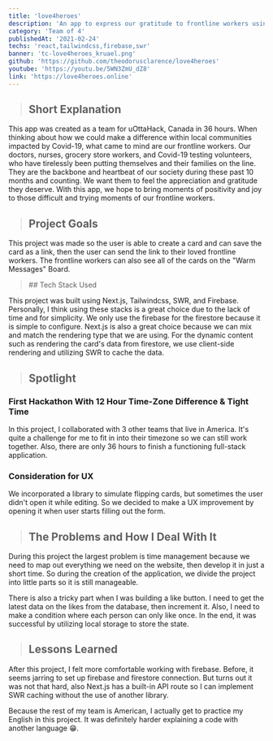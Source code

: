 ```yaml
---
title: 'love4heroes'
description: 'An app to express our gratitude to frontline workers using warm messages. Made for uOttaHack 4'
category: 'Team of 4'
publishedAt: '2021-02-24'
techs: 'react,tailwindcss,firebase,swr'
banner: 'tc-love4heroes_kruael.png'
github: 'https://github.com/theodorusclarence/love4heroes'
youtube: 'https://youtu.be/5WN3ZmU_dZ8'
link: 'https://love4heroes.online'
---
```


> ## Short Explanation

This app was created as a team for uOttaHack, Canada in 36 hours. When
thinking about how we could make a difference within local communities
impacted by Covid-19, what came to mind are our frontline workers. Our
doctors, nurses, grocery store workers, and Covid-19 testing
volunteers, who have tirelessly been putting themselves and their
families on the line. They are the backbone and heartbeat of our
society during these past 10 months and counting. We want them to feel
the appreciation and gratitude they deserve. With this app, we hope to
bring moments of positivity and joy to those difficult and trying
moments of our frontline workers.

> ## Project Goals

This project was made so the user is able to create a card and can
save the card as a link, then the user can send the link to their
loved frontline workers. The frontline workers can also see all of the
cards on the "Warm Messages" Board.

<blockquote className='with-icons'>
  ## Tech Stack Used
  <TechIcons techs={['react', 'tailwindcss', 'firebase', 'swr']} />
</blockquote>

This project was built using Next.js, Tailwindcss, SWR, and Firebase.
Personally, I think using these stacks is a great choice due to the
lack of time and for simplicity. We only use the firebase for the
firestore because it is simple to configure. Next.js is also a great
choice because we can mix and match the rendering type that we are
using. For the dynamic content such as rendering the card's data from
firestore, we use client-side rendering and utilizing SWR to cache the
data.

<SplitImage>
  <Split>
    <CloudinaryImg
      mdx
      className='!mb-0'
      publicId='theodorusclarence/love4heroes/ss1_jbyadr'
      alt='ss1'
      width={800}
      height={1556}
    />
  </Split>
  <Split>
    <CloudinaryImg
      mdx
      className='!mb-0'
      publicId='theodorusclarence/love4heroes/ss2_qvyt5u'
      alt='ss2'
      width={800}
      height={426}
    />
    <CloudinaryImg
      mdx
      publicId='theodorusclarence/love4heroes/ss3_rr4edc'
      alt='ss3'
      width={800}
      height={426}
    />
    <CloudinaryImg
      mdx
      publicId='theodorusclarence/love4heroes/ss4_gvawji'
      alt='ss4'
      width={800}
      height={426}
    />
  </Split>
</SplitImage>

> ## Spotlight

### First Hackathon With 12 Hour Time-Zone Difference & Tight Time

In this project, I collaborated with 3 other teams that live in
America. It's quite a challenge for me to fit in into their timezone
so we can still work together. Also, there are only 36 hours to finish
a functioning full-stack application.

<CloudinaryImg
  mdx
  publicId='theodorusclarence/love4heroes/team_frd6g5'
  alt='team'
  width={1000}
  height={608}
/>

### Consideration for UX

We incorporated a library to simulate flipping cards, but sometimes
the user didn't open it while editing. So we decided to make a UX
improvement by opening it when user starts filling out the form.

<CloudinaryImg
  mdx
  publicId='theodorusclarence/love4heroes/love4heroesux_d9cica'
  alt='love4heroesux'
  width={640}
  height={329}
/>

> ## The Problems and How I Deal With It

During this project the largest problem is time management because we
need to map out everything we need on the website, then develop it in
just a short time. So during the creation of the application, we
divide the project into little parts so it is still manageable.

There is also a tricky part when I was building a like button. I need
to get the latest data on the likes from the database, then increment
it. Also, I need to make a condition where each person can only like
once. In the end, it was successful by utilizing local storage to
store the state.

<CloudinaryImg
  mdx
  publicId='theodorusclarence/love4heroes/likebutton_ikdrje'
  alt='likebutton'
  width={210}
  height={149}
/>

> ## Lessons Learned

After this project, I felt more comfortable working with firebase.
Before, it seems jarring to set up firebase and firestore connection.
But turns out it was not that hard, also Next.js has a built-in API
route so I can implement SWR caching without the use of another
library.

Because the rest of my team is American, I actually get to practice my
English in this project. It was definitely harder explaining a code
with another language 😁.
